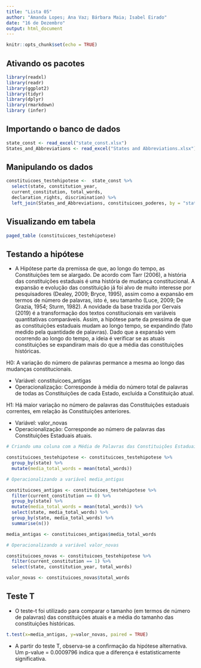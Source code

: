 ```yaml
---
title: "Lista 05"
author: "Amanda Lopes; Ana Vaz; Bárbara Maia; Isabel Eirado"
date: "16 de Dezembro"
output: html_document
---
```


```r
knitr::opts_chunk$set(echo = TRUE)
```

## Ativando os pacotes

```r
library(readxl)
library(readr)
library(ggplot2)
library(tidyr)
library(dplyr)
library(rmarkdown)
library (infer)
```

## Importando o banco de dados

```r
state_const <- read_excel("state_const.xlsx")
States_and_Abbreviations <- read_excel("States and Abbreviations.xlsx")

```

## Manipulando os dados

```r

constituicoes_testehipotese <-  state_const %>% 
  select(state, constitution_year, 
  current_constitution, total_words, 
  declaration_rights, discrimination) %>% 
  left_join(States_and_Abbreviations, constituicoes_poderes, by = "state")

```

## Visualizando em tabela

```r
paged_table (constituicoes_testehipotese)
```

## Testando a hipótese

- A Hipótese parte da premissa de que, ao longo do tempo, as Constituições tem se alargado. De acordo com Tarr (2006), a história das constituições estaduais é uma história de mudança constitucional. A expansão e evolução das constituição já foi alvo de muito interesse por pesquisadores (Dealey, 2009; Bryce, 1995), assim como a expansão em termos de número de palavras, isto é, seu tamanho (Luce, 2009; De Grazia, 1954; Sturm, 1982). A novidade da base trazida por Gervais (2019) é a transformação dos textos constitucionais em variáveis quantitativas comparáveis. Assim, a hipótese parte da pressima de que as constituições estaduais mudam ao longo tempo, se expandindo (fato medido pela quantidade de palavras). Dado que a expansão vem ocorrendo ao longo do tempo, a ideia é verificar se as atuais constituições se expandiram mais do que a média das constituições históricas.

H0: A variação do número de palavras permance a mesma ao longo das mudanças constitucionais.

- Variável: constituicoes_antigas
- Operacionalização: Corresponde à média do número total de palavras de todas as Constituições de cada Estado, excluída a Constituição atual.

H1: Há maior variação no número de palavras das Constituições estaduais correntes, em relação às Constituições anteriores.

- Variável: valor_novas
- Operacionalização: Corresponde ao número de palavras das Constituições Estaduais atuais.

```r

# Criando uma coluna com a Média de Palavras das Constituições Estaduais

constituicoes_testehipotese <- constituicoes_testehipotese %>% 
  group_by(state) %>%
  mutate(media_total_words = mean(total_words)) 

# Operacionalizando a variável media_antigas

constituicoes_antigas <- constituicoes_testehipotese %>% 
  filter(current_constitution == 0) %>%
  group_by(state) %>%
  mutate(media_total_words = mean(total_words)) %>% 
  select(state, media_total_words) %>% 
  group_by(state, media_total_words) %>%
  summarise(n())

media_antigas <- constituicoes_antigas$media_total_words

# Operacionalizando a variável valor_novas

constituicoes_novas <- constituicoes_testehipotese %>%
  filter(current_constitution == 1) %>%
  select(state, constitution_year, total_words) 

valor_novas <- constituicoes_novas$total_words

```

## Teste T

- O teste-t foi utilizado para comparar o tamanho (em termos de número de palavras) das constituições atuais e a média do tamanho das constituições históricas.

```r
t.test(x=media_antigas, y=valor_novas, paired = TRUE)

```

- A partir do teste T, observa-se a confirmação da hipótese alternativa. Um  p-value = 0.0009796 indica que a diferença é estatisticamente significativa.
